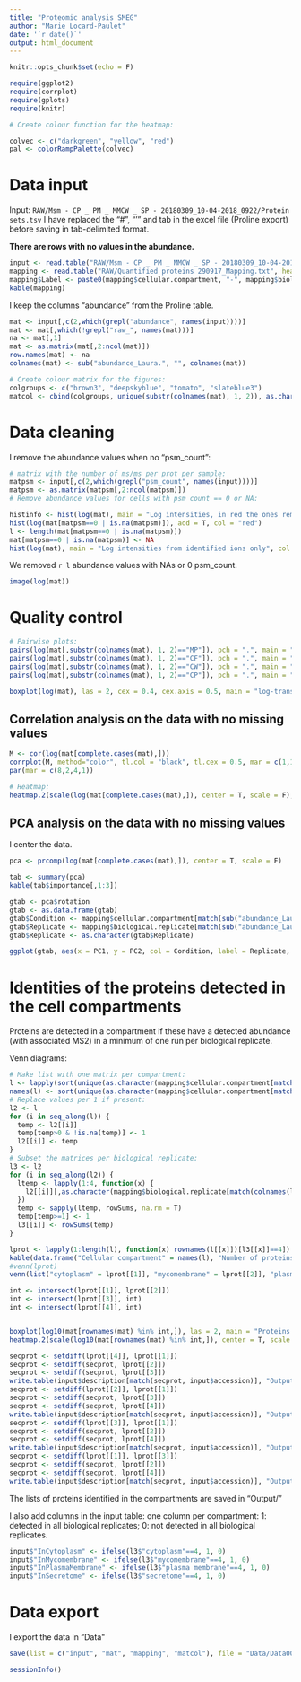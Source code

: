 ```yaml
---
title: "Proteomic analysis SMEG"
author: "Marie Locard-Paulet"
date: '`r date()`'
output: html_document
---
```


```r
knitr::opts_chunk$set(echo = F)
```

```r
require(ggplot2)
require(corrplot)
require(gplots)
require(knitr)
```

```r
# Create colour function for the heatmap:

colvec <- c("darkgreen", "yellow", "red")
pal <- colorRampPalette(colvec)

```

# Data input

Input: `RAW/Msm - CP _ PM _ MMCW _ SP - 20180309_10-04-2018_0922/Protein sets.tsv`
I have replaced the "#", "'" and tab in the excel file (Proline export) before saving in tab-delimited format.

**There are rows with no values in the abundance.**

```r
input <- read.table("RAW/Msm - CP _ PM _ MMCW _ SP - 20180309_10-04-2018_0922/Protein sets.tsv", header = T, sep = "\t")
mapping <- read.table("RAW/Quantified proteins 290917_Mapping.txt", header = T, sep = "\t")
mapping$Label <- paste0(mapping$cellular.compartment, "-", mapping$biological.replicate, "-", mapping$technical.replicate)
kable(mapping)
```

I keep the columns "abundance" from the Proline table.

```r
mat <- input[,c(2,which(grepl("abundance", names(input))))]
mat <- mat[,which(!grepl("raw_", names(mat)))]
na <- mat[,1]
mat <- as.matrix(mat[,2:ncol(mat)])
row.names(mat) <- na
colnames(mat) <- sub("abundance_Laura.", "", colnames(mat))

# Create colour matrix for the figures:
colgroups <- c("brown3", "deepskyblue", "tomato", "slateblue3")
matcol <- cbind(colgroups, unique(substr(colnames(mat), 1, 2)), as.character(mapping$cellular.compartment[match(unique(substr(colnames(mat), 1, 2)), substr(mapping$Sample.name, 1, 2))]))
```

# Data cleaning

I remove the abundance values when no "psm_count":
```r
# matrix with the number of ms/ms per prot per sample:
matpsm <- input[,c(2,which(grepl("psm_count", names(input))))]
matpsm <- as.matrix(matpsm[,2:ncol(matpsm)])
# Remove abundance values for cells with psm count == 0 or NA:

histinfo <- hist(log(mat), main = "Log intensities, in red the ones removed")
hist(log(mat[matpsm==0 | is.na(matpsm)]), add = T, col = "red")
l <- length(mat[matpsm==0 | is.na(matpsm)])
mat[matpsm==0 | is.na(matpsm)] <- NA
hist(log(mat), main = "Log intensities from identified ions only", col = "steelblue", xlim = c(min(histinfo$breaks),max(histinfo$breaks)))
```

We removed `r l` abundance values with NAs or 0 psm_count.


```r
image(log(mat))
```

# Quality control


```r
# Pairwise plots:
pairs(log(mat[,substr(colnames(mat), 1, 2)=="MP"]), pch = ".", main = "plasma membrane")
pairs(log(mat[,substr(colnames(mat), 1, 2)=="CF"]), pch = ".", main = "secretome")
pairs(log(mat[,substr(colnames(mat), 1, 2)=="CW"]), pch = ".", main = "mycomembrane")
pairs(log(mat[,substr(colnames(mat), 1, 2)=="CP"]), pch = ".", main = "cytoplasm")
```

```r
boxplot(log(mat), las = 2, cex = 0.4, cex.axis = 0.5, main = "log-transformed abundance across runs")
```


## Correlation analysis on the data with no missing values


```r
M <- cor(log(mat[complete.cases(mat),]))
corrplot(M, method="color", tl.col = "black", tl.cex = 0.5, mar = c(1,1,1,1), order = "hclust")
par(mar = c(8,2,4,1))

# Heatmap:
heatmap.2(scale(log(mat[complete.cases(mat),]), center = T, scale = F), trace = "none", labRow = FALSE, ColSideColors = matcol[match(substr(colnames(mat), 1, 2), matcol[,2]),1], col = pal(300))
```

## PCA analysis on the data with no missing values

I center the data.

```r
pca <- prcomp(log(mat[complete.cases(mat),]), center = T, scale = F)

tab <- summary(pca)
kable(tab$importance[,1:3])

gtab <- pca$rotation
gtab <- as.data.frame(gtab)
gtab$Condition <- mapping$cellular.compartment[match(sub("abundance_Laura.", "", colnames(mat)), mapping$Sample.name)]
gtab$Replicate <- mapping$biological.replicate[match(sub("abundance_Laura.", "", colnames(mat)), mapping$Sample.name)]
gtab$Replicate <- as.character(gtab$Replicate)

ggplot(gtab, aes(x = PC1, y = PC2, col = Condition, label = Replicate, shape = Replicate)) + theme_bw() + geom_point() + scale_colour_manual(values = matcol[match(matcol[,3],levels(gtab$Condition)),1])
```

# Identities of the proteins detected in the cell compartments

Proteins are detected in a compartment if these have a detected abundance (with associated MS2) in a minimum of one run per biological replicate.

Venn diagrams:
```r
# Make list with one matrix per compartment:
l <- lapply(sort(unique(as.character(mapping$cellular.compartment[match(colnames(mat), mapping$Sample.name)]))), function(x) mat[,as.character(mapping$cellular.compartment[match(colnames(mat), mapping$Sample.name)])==x])
names(l) <- sort(unique(as.character(mapping$cellular.compartment[match(colnames(mat), mapping$Sample.name)])))
# Replace values per 1 if present:
l2 <- l
for (i in seq_along(l)) {
  temp <- l2[[i]] 
  temp[temp>0 & !is.na(temp)] <- 1
  l2[[i]] <- temp
}
# Subset the matrices per biological replicate:
l3 <- l2
for (i in seq_along(l2)) {
  ltemp <- lapply(1:4, function(x) {
    l2[[i]][,as.character(mapping$biological.replicate[match(colnames(l2[[i]]), mapping$Sample.name)])==x]
  }) 
  temp <- sapply(ltemp, rowSums, na.rm = T)
  temp[temp>=1] <- 1
  l3[[i]] <- rowSums(temp)
}

lprot <- lapply(1:length(l), function(x) rownames(l[[x]])[l3[[x]]==4])
kable(data.frame("Cellular compartment" = names(l), "Number of proteins detected" = sapply(lprot, length)))
#venn(lprot)
venn(list("cytoplasm" = lprot[[1]], "mycomembrane" = lprot[[2]], "plasma membrane" = lprot[[3]], "secretome" = lprot[[4]]))

int <- intersect(lprot[[1]], lprot[[2]])
int <- intersect(lprot[[3]], int)
int <- intersect(lprot[[4]], int)


boxplot(log10(mat[rownames(mat) %in% int,]), las = 2, main = "Proteins common to the 4 compartments", cex = 0.4, cex.axis = 0.5)
heatmap.2(scale(log10(mat[rownames(mat) %in% int,]), center = T, scale = F), labRow = FALSE, ColSideColors = matcol[match(substr(colnames(mat), 1, 2), matcol[,2]),1], col = pal(300), trace = "none")

secprot <- setdiff(lprot[[4]], lprot[[1]])
secprot <- setdiff(secprot, lprot[[2]])
secprot <- setdiff(secprot, lprot[[3]])
write.table(input$description[match(secprot, input$accession)], "Output/secretome.txt", sep = "\t")
secprot <- setdiff(lprot[[2]], lprot[[1]])
secprot <- setdiff(secprot, lprot[[3]])
secprot <- setdiff(secprot, lprot[[4]])
write.table(input$description[match(secprot, input$accession)], "Output/mycomembrane.txt", sep = "\t")
secprot <- setdiff(lprot[[3]], lprot[[1]])
secprot <- setdiff(secprot, lprot[[2]])
secprot <- setdiff(secprot, lprot[[4]])
write.table(input$description[match(secprot, input$accession)], "Output/plasmaMembrane.txt", sep = "\t")
secprot <- setdiff(lprot[[1]], lprot[[3]])
secprot <- setdiff(secprot, lprot[[2]])
secprot <- setdiff(secprot, lprot[[4]])
write.table(input$description[match(secprot, input$accession)], "Output/cytoplasm.txt", sep = "\t")
```

The lists of proteins identified in the compartments are saved in "Output/"

I also add columns in the input table: one column per compartment: 1: detected in all biological replicates; 0: not detected in all biological replicates.

```r
input$"InCytoplasm" <- ifelse(l3$"cytoplasm"==4, 1, 0)
input$"InMycomembrane" <- ifelse(l3$"mycomembrane"==4, 1, 0)
input$"InPlasmaMembrane" <- ifelse(l3$"plasma membrane"==4, 1, 0)
input$"InSecretome" <- ifelse(l3$"secretome"==4, 1, 0)
```

# Data export

I export the data in "Data\"

```r
save(list = c("input", "mat", "mapping", "matcol"), file = "Data/Data00.Rdata")
```

```r
sessionInfo()
```

